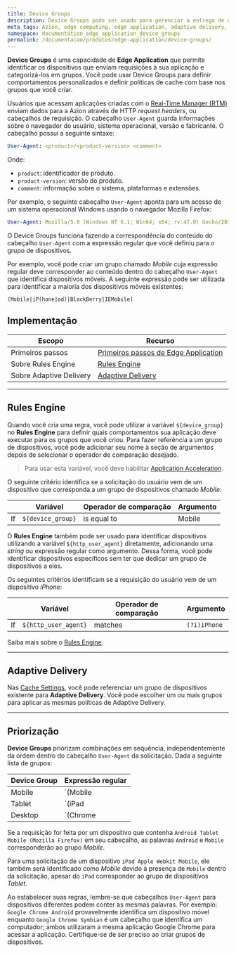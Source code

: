 ```yaml
---
title: Device Groups
description: Device Groups pode ser usado para gerenciar a entrega de conteúdo e definir comportamentos específicos de acordo com os dispositivos que acessam sua aplicação.
meta_tags: Azion, edge computing, edge application, adaptive delivery, rules engine, user-agent, device
namespace: documentation_edge_application_device_groups
permalink: /documentacao/produtos/edge-application/device-groups/
---
```


**Device Groups** é uma capacidade de **Edge Application** que permite identificar os dispositivos que enviam requisições à sua aplicação e categorizá-los em grupos. Você pode usar Device Groups para definir comportamentos personalizados e definir políticas de cache com base nos grupos que você criar.

Usuários que acessam aplicações criadas com o [Real-Time Manager (RTM)](https://manager.azion.com) enviam dados para a Azion através de HTTP *request headers*, ou cabeçalhos de requisição. O cabeçalho `User-Agent` guarda informações sobre o navegador do usuário, sistema operacional, versão e fabricante. O cabeçalho possui a seguinte sintaxe:

```yaml
User-Agent: <product>/<product-version> <comment>
```

Onde:

- `product`: identificador de produto.
- `product-version`: versão do produto.
- `comment`: informação sobre o sistema, plataformas e extensões.

Por exemplo, o seguinte cabeçalho `User-Agent` aponta para um acesso de um sistema operacional Windows usando o navegador Mozilla Firefox:

```yaml
User-Agent: Mozilla/5.0 (Windows NT 6.1; Win64; x64; rv:47.0) Gecko/20100101 Firefox/47.0
```

O Device Groups funciona fazendo a correspondência do conteúdo do cabeçalho `User-Agent` com a expressão regular que você definiu para o grupo de dispositivos.

Por exemplo, você pode criar um grupo chamado *Mobile* cuja expressão regular deve corresponder ao conteúdo dentro do cabeçalho `User-Agent` que identifica dispositivos móveis. A seguinte expressão pode ser utilizada para identificar a maioria dos dispositivos móveis existentes:

```
(Mobile|iP(hone|od)|BlackBerry|IEMobile)
```

## Implementação

| Escopo | Recurso |
| --- | --- |
| Primeiros passos | [Primeiros passos de Edge Application](/pt-br/documentacao/produtos/edge-application/primeiros-passos/) |
| Sobre Rules Engine | [Rules Engine](/pt-br/documentacao/produtos/edge-application/rules-engine/) |
| Sobre Adaptive Delivery | [Adaptive Delivery](/pt-br/documentacao/produtos/edge-application/cache-settings/#adaptive-delivery) |

---

## Rules Engine

Quando você cria uma regra, você pode utilizar a variável `${device_group}` no **Rules Engine** para definir quais comportamentos sua aplicação deve executar para os grupos que você criou. Para fazer referência a um grupo de dispositivos, você pode adicionar seu nome à seção de argumentos depois de selecionar o operador de comparação desejado.

> Para usar esta variável, você deve habilitar [Application Acceleration](/pt-br/documentacao/produtos/edge-application/application-acceleration/).

O seguinte critério identifica se a solicitação do usuário vem de um dispositivo que corresponda a um grupo de dispositivos chamado *Mobile*:

|  | Variável | Operador de comparação | Argumento |
| --- | --- | --- | --- |
| If | `${device_group}` | is equal to | Mobile |

O **Rules Engine** também pode ser usado para identificar dispositivos utilizando a variável `${http_user_agent}` diretamente, adicionando uma *string* ou expressão regular como argumento. Dessa forma, você pode identificar dispositivos específicos sem ter que dedicar um grupo de dispositivos a eles.

Os seguintes critérios identificam se a requisição do usuário vem de um dispositivo *iPhone*:

|  | Variável | Operador de comparação | Argumento |
| --- | --- | --- | --- |
| If | `${http_user_agent}` | matches | `(?i)iPhone` |

Saiba mais sobre o [Rules Engine](/pt-br/documentacao/produtos/edge-application/rules-engine/).

---

## Adaptive Delivery

Nas [Cache Settings](/pt-br/documentacao/produtos/edge-application/cache-settings/), você pode referenciar um grupo de dispositivos existente para **Adaptive Delivery**. Você pode escolher um ou mais grupos para aplicar as mesmas políticas de Adaptive Delivery.

---

## Priorização

**Device Groups** priorizam combinações em sequência, independentemente da ordem dentro do cabeçalho `User-Agent` da solicitação. Dada a seguinte lista de grupos:

| Device Group | Expressão regular |
| --- | --- |
| Mobile | `(Mobile|Android)` |
| Tablet | `(iPad|Android)` |
| Desktop | `(Chrome|Mozilla)` |

Se a requisição for feita por um dispositivo que contenha `Android Tablet Mobile (Mozilla Firefox)` em seu cabeçalho, as palavras `Android` e `Mobile` corresponderão ao grupo *Mobile*.

Para uma solicitação de um dispositivo `iPad Apple Webkit Mobile`, ele também será identificado como *Mobile* devido à presença de `Mobile` dentro da solicitação, apesar do `iPad` corresponder ao grupo de dispositivos *Tablet*.

Ao estabelecer suas regras, lembre-se que cabeçalhos `User-Agent` para dispositivos diferentes podem conter as mesmas palavras. Por exemplo: `Google Chrome Android` provavelmente identifica um dispositivo móvel enquanto `Google Chrome Symbian` é um cabeçalho que identifica um computador; ambos utilizaram a mesma aplicação Google Chrome para acessar a aplicação. Certifique-se de ser preciso ao criar grupos de dispositivos.



